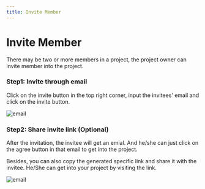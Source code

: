 ```yaml
---
title: Invite Member
---
```



<Head>
  <meta name="zeabur:image:title" content="Invite Member" />
  <meta name="zeabur:image:subtitle" content="Create your team through zeabur" />
</Head>

# Invite Member

There may be two or more members in a project, the project owner can invite member into the project.

### Step1: Invite through email

Click on the invite button in the top right corner, input the invitees' email and click on the invite button.

![email](/manage/invite/email.png)

### Step2: Share invite link (Optional)

After the invitation, the invitee will get an emial. And he/she can just click on the agree button in that email to get into the project.

Besides, you can also copy the generated specific link and share it with the invitee. He/She can get into your project by visiting the link.

![email](/manage/invite/success.png)



